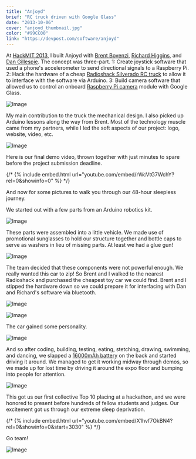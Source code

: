 ```yaml
---
title: "Anjoyd"
brief: "RC truck driven with Google Glass"
date: "2013-10-06"
cover: "anjoyd_thumbnail.jpg"
color: "#99CC00"
link: "https://devpost.com/software/anjoyd"
---
```


At [HackMIT 2013](https://hackmit.org/), I built Anjoyd with [Brent Bovenzi](https://bbovenzi.com), [Richard Higgins](https://relh.net), and [Dan Gillespie](https://dg.gg). The concept was three-part. 1: Create joystick software that used a phone's accelerometer to send directional signals to a Raspberry Pi. 2: Hack the hardware of a cheap [Radioshack Silverado RC truck](https://www.radioshack.com/radioshack-1-10-scale-silverado-hd-rc-truck/6001051.html) to allow it to interface with the software via Arduino. 3: Build camera software that allowed us to control an onboard [Raspberry Pi camera](https://www.amazon.com/Raspberry-5MP-Camera-Board-Module/dp/B00E1GGE40) module with Google Glass.

![Image](@/images/projects/anjoyd/anjoyd_stack.png)

My main contribution to the truck the mechanical design. I also picked up Arduino lessons along the way from Brent. Most of the technology muscle came from my partners, while I led the soft aspects of our project: logo, website, video, etc.

![Image](@/images/projects/anjoyd/anjoyd_logo.png)

Here is our final demo video, thrown together with just minutes to spare before the project submission deadline.

{/* {% include embed.html url="youtube.com/embed/rWcVtG7WchY?rel=0&amp;showinfo=0" %} */}

And now for some pictures to walk you through our 48-hour sleepless journey.

We started out with a few parts from an Arduino robotics kit.

![Image](@/images/projects/anjoyd/anjoyd-original1.jpg)

These parts were assembled into a little vehicle. We made use of promotional sunglasses to hold our structure together and bottle caps to serve as washers in lieu of missing parts. At least we had a glue gun!

![Image](@/images/projects/anjoyd/anjoyd-original2.jpg)

The team decided that these components were not powerful enough. We really wanted this car to zip! So Brent and I walked to the nearest Radioshack and purchased the cheapest toy car we could find. Brent and I stipped the hardware down so we could prepare it for interfacing with Dan and Richard's software via bluetooth.

![Image](@/images/projects/anjoyd/anjoyd-brent.jpg)

![Image](@/images/projects/anjoyd/anjoyd_car.jpg)

The car gained some personality.

![Image](@/images/projects/anjoyd/anjoyd-eyes.jpg)

And so after coding, building, testing, eating, stetching, drawing, swimming, and dancing, we slapped a [16000mAh battery](https://amzn.com/B00QESCTQA) on the back and started driving it around. We managed to get it working midway through demos, so we made up for lost time by driving it around the expo floor and bumping into people for attention.

![Image](@/images/projects/anjoyd/anjoyd-floor.jpg)

This got us our first collective Top 10 placing at a hackathon, and we were honored to present before hundreds of fellow students and judges. Our excitement got us through our extreme sleep deprivation.

{/* {% include embed.html url="youtube.com/embed/X1hvf7OkBN4?rel=0&amp;showinfo=0&amp;start=3030" %} */}

Go team!

![Image](@/images/projects/anjoyd/anjoyd-team.jpg)
